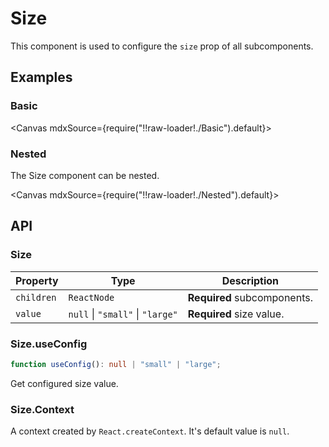 
<Meta title="Configs/Size" />

# Size

This component is used to configure the `size` prop of all subcomponents.

## Examples

### Basic

<Canvas mdxSource={require("!!raw-loader!./Basic").default}>
  <Story id="examples-size--basic" />
</Canvas>

### Nested

The Size component can be nested.

<Canvas mdxSource={require("!!raw-loader!./Nested").default}>
  <Story id="examples-size--nested" />
</Canvas>

## API

### Size

| Property   | Type                             | Description                 |
| ---------- | -------------------------------- | --------------------------- |
| `children` | `ReactNode`                      | **Required** subcomponents. |
| `value`    | `null` \| `"small"` \| `"large"` | **Required** size value.    |

### Size.useConfig

```ts
function useConfig(): null | "small" | "large";
```

Get configured size value.

### Size.Context

A context created by `React.createContext`. It's default value is `null`.

